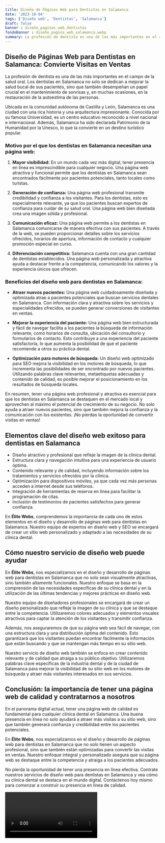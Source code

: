 ```yaml
---
title: Diseño de Páginas Web para Dentistas en Salamanca
date: '2023-10-04'
tags: ['Diseño web', 'Dentistas', 'Salamanca']
draft: false
banner : diseño_paginas_web_dentistas
fondoBanner : diseño_pagina_web_salamanca.webp
summary: La profesión de dentista es una de las más importantes en el campo de la salud oral. Los dentistas en Salamanca no solo se dedican a mejorar la salud bucal de sus pacientes, sino que también desempeñan un papel crucial en el mantenimiento de sonrisas y, en muchas ocasiones, en la restauración de la autoestima de las personas. 
---
```


## Diseño de Páginas Web para Dentistas en Salamanca: Convierte Visitas en Ventas

La profesión de dentista es una de las más importantes en el campo de la salud oral. Los dentistas en Salamanca no solo se dedican a mejorar la salud bucal de sus pacientes, sino que también desempeñan un papel crucial en el mantenimiento de sonrisas y, en muchas ocasiones, en la restauración de la autoestima de las personas. 

Ubicada en la comunidad autónoma de Castilla y León, Salamanca es una ciudad con una rica historia y una arquitectura impresionante. Conocida por su famosa Universidad, es un centro educativo reconocido a nivel nacional e internacional. Además, Salamanca ha sido declarada Patrimonio de la Humanidad por la Unesco, lo que la convierte en un destino turístico popular.

### Motivo por el que los dentistas en Salamanca necesitan una página web:

1.  **Mayor visibilidad:** En un mundo cada vez más digital, tener presencia en línea es imprescindible para cualquier negocio. Una página web atractiva y funcional permite que los dentistas en Salamanca sean encontrados fácilmente por pacientes potenciales, tanto locales como turistas.

2.  **Generación de confianza:** Una página web profesional transmite credibilidad y confianza a los visitantes. Para los dentistas, esto es especialmente relevante, ya que los pacientes buscan expertos de confianza para cuidar de su salud oral. Una página web bien diseñada crea una imagen sólida y profesional.

3. **Comunicación eficaz:** Una página web permite a los dentistas en Salamanca comunicarse de manera efectiva con sus pacientes. A través de la web, se pueden proporcionar detalles sobre los servicios ofrecidos, horarios de apertura, información de contacto y cualquier promoción especial en curso.

4. **Diferenciación competitiva:** Salamanca cuenta con una gran cantidad de dentistas establecidos. Una página web personalizada y atractiva ayuda a destacar frente a la competencia, comunicando los valores y la experiencia únicos que ofrecen.

### Beneficios del diseño web para dentistas en Salamanca:

- **Atraer nuevos pacientes:** Una página web cuidadosamente diseñada y optimizada atrae a pacientes potenciales que buscan servicios dentales en Salamanca. Con información clara y atractiva sobre los servicios y especialidades ofrecidos, se pueden generar conversiones de visitantes en ventas.

- **Mejorar la experiencia del paciente:** Una página web bien estructurada y fácil de navegar facilita a los pacientes la búsqueda de información relevante, como horarios de consulta, ubicación del consultorio y formularios de contacto. Esto contribuye a una experiencia del paciente satisfactoria, lo que aumenta la posibilidad de que el paciente recomiende a otros su práctica dental.

- **Optimización para motores de búsqueda:** Un diseño web optimizado para SEO mejora la visibilidad en los motores de búsqueda, lo que incrementa las posibilidades de ser encontrado por nuevos pacientes. Utilizando palabras clave relevantes, metaetiquetas adecuadas y contenido de calidad, es posible mejorar el posicionamiento en los resultados de búsqueda locales.

En resumen, tener una página web profesional y atractiva es esencial para que los dentistas en Salamanca se destaquen en el mercado local y aprovechen al máximo el potencial de crecimiento de su negocio. No solo ayuda a atraer nuevos pacientes, sino que también mejora la confianza y la comunicación con los existentes. ¡No pierdas la oportunidad de convertir visitas en ventas!


<GifSeo />

<Cta />

## Elementos clave del diseño web exitoso para dentistas en Salamanca

- Diseño atractivo y profesional que refleje la imagen de la clínica dental.
- Estructura clara y navegación intuitiva para una experiencia de usuario óptima.
- Contenido relevante y de calidad, incluyendo información sobre los tratamientos y servicios ofrecidos por la clínica.
- Optimización para dispositivos móviles, ya que cada vez más personas acceden a internet desde sus teléfonos.
- Integración de herramientas de reserva en línea para facilitar la programación de citas.
- Inclusión de testimonios de pacientes satisfechos para generar confianza.

En **Élite Webs**, comprendemos la importancia de cada uno de estos elementos en el diseño y desarrollo de páginas web para dentistas en Salamanca. Nuestro equipo de expertos en diseño web y SEO se encargará de crear un sitio web personalizado y adaptado a las necesidades de su clínica dental.

## Cómo nuestro servicio de diseño web puede ayudar

En **Élite Webs**, nos especializamos en el diseño y desarrollo de páginas web para dentistas en Salamanca que no solo sean visualmente atractivas, sino también altamente funcionales. Nuestro enfoque se basa en la comprensión de las necesidades específicas de su clínica dental y en la utilización de las últimas tendencias y mejores prácticas en diseño web.

Nuestro equipo de diseñadores profesionales se encargará de crear un diseño personalizado que refleje la imagen de su clínica y que se destaque entre la competencia. Utilizaremos colores adecuados y elementos visuales atractivos para captar la atención de los visitantes y transmitir confianza.

Además, nos aseguraremos de que su página web sea fácil de navegar, con una estructura clara y una distribución óptima del contenido. Esto garantizará que los visitantes puedan encontrar fácilmente la información que están buscando y que se mantengan más tiempo en su sitio web.

Nuestro servicio de diseño web también se enfoca en crear contenido relevante y de calidad que atraiga a su público objetivo. Utilizaremos palabras clave específicas de la industria dental y de la ciudad de Salamanca para mejorar la visibilidad de su sitio web en los motores de búsqueda y atraer más visitantes interesados en sus servicios.

## Conclusión: la importancia de tener una página web de calidad y contratarnos a nosotros

En el panorama digital actual, tener una página web de calidad es fundamental para cualquier clínica dental en Salamanca. Una buena presencia en línea no solo ayudará a atraer más visitas a su sitio web, sino que también generará confianza y credibilidad entre los pacientes potenciales.

En **Élite Webs**, nos especializamos en el diseño y desarrollo de páginas web para dentistas en Salamanca que no solo tienen un aspecto profesional, sino que también están optimizadas para convertir las visitas en ventas. Nuestro enfoque integral y personalizado asegura que su página web se destaque entre la competencia y atraiga a los pacientes adecuados.

No pierda la oportunidad de tener una presencia en línea efectiva. Contrate nuestros servicios de diseño web para dentistas en Salamanca y vea cómo su clínica dental se destaca en el mundo digital. Contáctenos hoy mismo para comenzar a construir su presencia en línea de calidad.

<Video />

<CtaBot job='Dentistas' city='Salamanca'/>

<Gmaps query='Salamanca+españa+maps' />